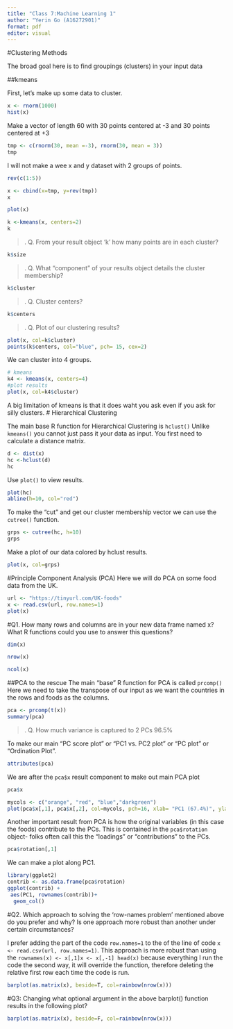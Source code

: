 ```yaml
---
title: "Class 7:Machine Learning 1"
author: "Yerin Go (A16272901)"
format: pdf
editor: visual
---
```


#Clustering Methods

The broad goal here is to find groupings (clusters) in your input data

##kmeans 
 
First, let's make up some data to cluster. 

```r
x <- rnorm(1000)
hist(x)
```
Make a vector of length 60 with 30 points centered at -3 and 30 points centered at +3 

```r
tmp <- c(rnorm(30, mean =-3), rnorm(30, mean = 3))
tmp
```


I will not make a wee x and y dataset with 2 groups of points. 

```r
rev(c(1:5))
```


```r
x <- cbind(x=tmp, y=rev(tmp))
x
```
```r
plot(x)
```
```r
k <-kmeans(x, centers=2)
k
```
>. Q. From your result object 'k' how many points are in each cluster? 

```r
k$size
```

>. Q. What "component" of your results object details the cluster membership? 

```r
k$cluster
```

>. Q. Cluster centers? 

```r
k$centers 
```

>. Q. Plot of our clustering results? 

```r
plot(x, col=k$cluster)
points(k$centers, col="blue", pch= 15, cex=2)
```
We can cluster into 4 groups. 
```r
# kmeans 
k4 <- kmeans(x, centers=4)
#plot results 
plot(x, col=k4$cluster)
```
A big limitation of kmeans is that it does waht you ask even if you ask for silly clusters. 
# Hierarchical Clustering 

The main base R function for Hierarchical Clustering is `hclust()` 
Unlike `kmeans()` you cannot just pass it your data as input. You first need to calculate a distance matrix. 
```r
d <- dist(x)
hc <-hclust(d)
hc
```
Use `plot()` to view results. 
```r
plot(hc)
abline(h=10, col="red")
```
To make the "cut" and get our cluster membership vector we can use the `cutree()` function. 
```r
grps <- cutree(hc, h=10)
grps
```
Make a plot of our data colored by hclust results. 
```r
plot(x, col=grps) 
```
#Principle Component Analysis (PCA)
Here we will do PCA on some food data from the UK. 
```r
url <- "https://tinyurl.com/UK-foods"
x <- read.csv(url, row.names=1)
plot(x)
```
#Q1. How many rows and columns are in your new data frame named x? What R functions could you use to answer this questions?
```r
dim(x)
```


```r
nrow(x)
```
```r
ncol(x)
```
##PCA to the rescue 
The main "base" R function for PCA is called `prcomp()` 
Here we need to take the transpose of our input as we want the countries in the rows and foods as the columns. 
```r
pca <- prcomp(t(x))
summary(pca)
```
>. Q. How much variance is captured to 2 PCs 
96.5% 
 
To make our main "PC score plot" or "PC1 vs. PC2 plot" or "PC plot" or "Ordination Plot".  
```r
attributes(pca)
```
We are after the `pca$x` result component to make out main PCA plot 
```r
pca$x
```
```r
mycols <- c("orange", "red", "blue","darkgreen")
plot(pca$x[,1], pca$x[,2], col=mycols, pch=16, xlab= "PC1 (67.4%)", ylab= "PC2 (29%)")
```
Another important result from PCA is how the original variables (in this case the foods) contribute to the PCs. 
This is contained in the `pca$rotation` object- folks often call this the "loadings" or "contributions" to the PCs. 

```r
pca$rotation[,1]
```
We can make a plot along PC1. 
```r
library(ggplot2)
contrib <- as.data.frame(pca$rotation)
ggplot(contrib) + 
 aes(PC1, rownames(contrib))+ 
  geom_col()

```

#Q2. Which approach to solving the ‘row-names problem’ mentioned above do you prefer and why? Is one approach more robust than another under certain circumstances?

I prefer adding the part of the code `row.names=1` to the of the line of code 
`x <- read.csv(url, row.names=1)`. This approach is more robust than using the 
`rownames(x) <- x[,1]x <- x[,-1] head(x)` because everything I run the code the second way, it will override the function, therefore deleting the relative first row each time the code is run. 
```r
barplot(as.matrix(x), beside=T, col=rainbow(nrow(x)))
```
#Q3: Changing what optional argument in the above barplot() function results in the following plot? 
```r
barplot(as.matrix(x), beside=F, col=rainbow(nrow(x)))
```
